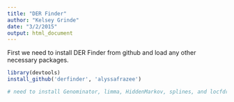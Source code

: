 ```yaml
---
title: "DER Finder"
author: "Kelsey Grinde"
date: "3/2/2015"
output: html_document
---
```


First we need to install DER Finder from github and load any other necessary packages.
```r
library(devtools)
install_github('derfinder', 'alyssafrazee')

# need to install Genominator, limma, HiddenMarkov, splines, and locfdr

```